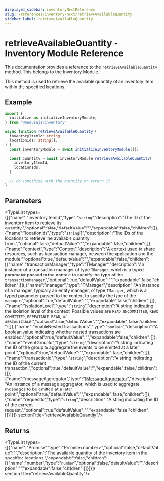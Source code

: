 ```yaml
---
displayed_sidebar: inventoryNextReference
slug: /references/inventory-next/retrieveAvailableQuantity
sidebar_label: retrieveAvailableQuantity
---
```



# retrieveAvailableQuantity - Inventory Module Reference

This documentation provides a reference to the `retrieveAvailableQuantity` method. This belongs to the Inventory Module.

This method is used to retrieve the available quantity of an inventory item within the specified locations.

## Example

```ts
import {
  initialize as initializeInventoryModule,
} from "@medusajs/inventory"

async function retrieveAvailableQuantity (
  inventoryItemId: string,
  locationIds: string[],
) {
  const inventoryModule = await initializeInventoryModule({})

  const quantity = await inventoryModule.retrieveAvailableQuantity(
    inventoryItemId,
    locationIds,
  )

  // do something with the quantity or return it
}
```

## Parameters

<TypeList types={[{"name":"inventoryItemId","type":"`string`","description":"The ID of the inventory item to retrieve its quantity.","optional":false,"defaultValue":"","expandable":false,"children":[]},{"name":"locationIds","type":"`string`[]","description":"The IDs of the locations to retrieve the available quantity from.","optional":false,"defaultValue":"","expandable":false,"children":[]},{"name":"context","type":"[Context](../../interfaces/inventory_next.Context.mdx)","description":"A context used to share resources, such as transaction manager, between the application and the module.","optional":true,"defaultValue":"","expandable":false,"children":[{"name":"transactionManager","type":"TManager","description":"An instance of a transaction manager of type `TManager`, which is a typed parameter passed to the context to specify the type of the `transactionManager`.","optional":true,"defaultValue":"","expandable":false,"children":[]},{"name":"manager","type":"TManager","description":"An instance of a manager, typically an entity manager, of type `TManager`, which is a typed parameter passed to the context to specify the type of the `manager`.","optional":true,"defaultValue":"","expandable":false,"children":[]},{"name":"isolationLevel","type":"`string`","description":"A string indicating the isolation level of the context. Possible values are `READ UNCOMMITTED`, `READ COMMITTED`, `REPEATABLE READ`, or `SERIALIZABLE`.","optional":true,"defaultValue":"","expandable":false,"children":[]},{"name":"enableNestedTransactions","type":"`boolean`","description":"A boolean value indicating whether nested transactions are enabled.","optional":true,"defaultValue":"","expandable":false,"children":[]},{"name":"eventGroupId","type":"`string`","description":"A string indicating the ID of the group to aggregate the events to be emitted at a later point.","optional":true,"defaultValue":"","expandable":false,"children":[]},{"name":"transactionId","type":"`string`","description":"A string indicating the ID of the current transaction.","optional":true,"defaultValue":"","expandable":false,"children":[]},{"name":"messageAggregator","type":"[IMessageAggregator](../../interfaces/inventory_next.IMessageAggregator.mdx)","description":"An instance of a message aggregator, which is used to aggregate messages to be emitted at a later point.","optional":true,"defaultValue":"","expandable":false,"children":[]},{"name":"requestId","type":"`string`","description":"A string indicating the ID of the current request.","optional":true,"defaultValue":"","expandable":false,"children":[]}]}]}  sectionTitle="retrieveAvailableQuantity"/>

## Returns

<TypeList types={[{"name":"Promise","type":"Promise&#60;number&#62;","optional":false,"defaultValue":"","description":"The available quantity of the inventory item in the specified locations.","expandable":false,"children":[{"name":"number","type":"`number`","optional":false,"defaultValue":"","description":"","expandable":false,"children":[]}]}]}  sectionTitle="retrieveAvailableQuantity"/>
